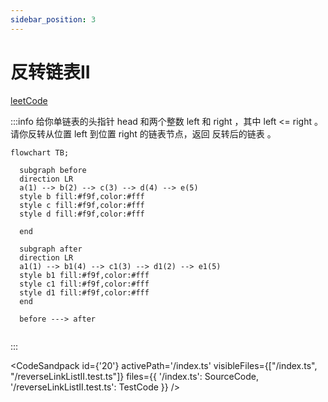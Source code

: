 ```yaml
---
sidebar_position: 3
---
```



# 反转链表II


[leetCode](https://leetcode.cn/problems/reverse-linked-list-ii/)


:::info
给你单链表的头指针 head 和两个整数 left 和 right ，其中 left <= right 。请你反转从位置 left 到位置 right 的链表节点，返回 反转后的链表 。

```mermaid
flowchart TB;
  
  subgraph before
  direction LR
  a(1) --> b(2) --> c(3) --> d(4) --> e(5) 
  style b fill:#f9f,color:#fff
  style c fill:#f9f,color:#fff
  style d fill:#f9f,color:#fff

  end

  subgraph after
  direction LR
  a1(1) --> b1(4) --> c1(3) --> d1(2) --> e1(5)
  style b1 fill:#f9f,color:#fff
  style c1 fill:#f9f,color:#fff
  style d1 fill:#f9f,color:#fff
  end

  before ---> after
  
```
:::


<CodeSandpack
  id={'20'}
  activePath='/index.ts'
  visibleFiles={["/index.ts", "/reverseLinkListII.test.ts"]}
  files={{
    '/index.ts': SourceCode,
    '/reverseLinkListII.test.ts': TestCode
  }}
/>
